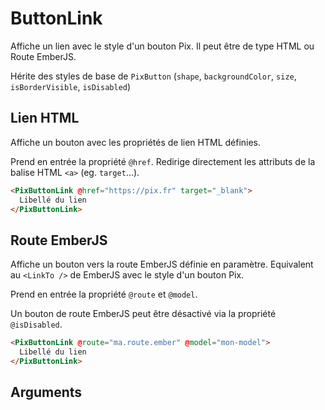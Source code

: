 

<Meta
  title='Basics/ButtonLink'
  component='PixButtonLink'
  argTypes={stories.argTypes}
/>

# ButtonLink

Affiche un lien avec le style d'un bouton Pix. Il peut être de type HTML ou Route EmberJS.

Hérite des styles de base de `PixButton` (`shape`, `backgroundColor`, `size`, `isBorderVisible`, `isDisabled`)

## Lien HTML

Affiche un bouton avec les propriétés de lien HTML définies.

Prend en entrée la propriété `@href`.
Redirige directement les attributs de la balise HTML `<a>` (eg. `target`...).

<Canvas>
  <Story name='Lien HTML' story={stories.htmlLink} height={60} />
</Canvas>

```html
<PixButtonLink @href="https://pix.fr" target="_blank">
  Libellé du lien
</PixButtonLink>
```

## Route EmberJS

Affiche un bouton vers la route EmberJS définie en paramètre.
Equivalent au `<LinkTo />` de EmberJS avec le style d'un bouton Pix.

Prend en entrée la propriété `@route` et `@model`.

Un bouton de route EmberJS peut être désactivé via la propriété `@isDisabled`. 

<Canvas>
  <Story name='Route EmberJS' story={stories.emberLink} height={60} />
</Canvas>

```html
<PixButtonLink @route="ma.route.ember" @model="mon-model">
  Libellé du lien
</PixButtonLink>
```

## Arguments

<ArgsTable story="Lien HTML" />
